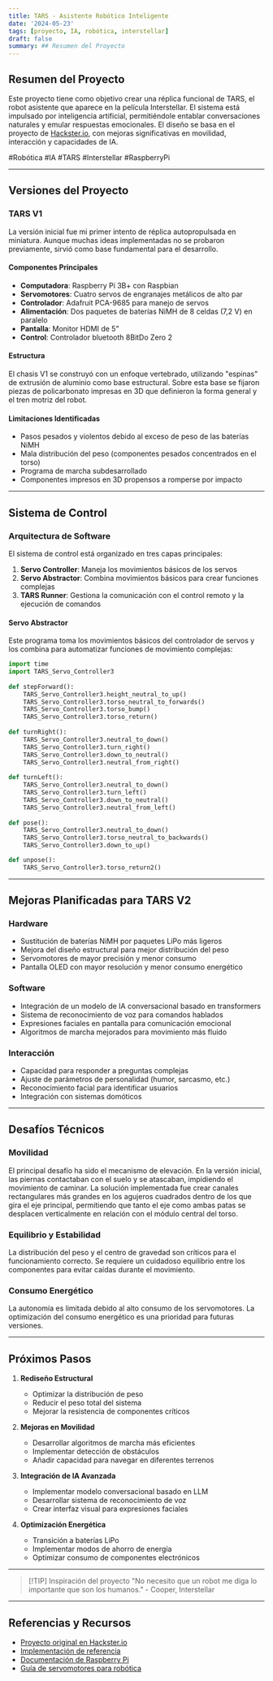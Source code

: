 ```yaml
---
title: TARS - Asistente Robótico Inteligente
date: '2024-05-23'
tags: [proyecto, IA, robótica, interstellar]
draft: false
summary: ## Resumen del Proyecto
---
```


## Resumen del Proyecto

Este proyecto tiene como objetivo crear una réplica funcional de TARS, el robot asistente que aparece en la película Interstellar. El sistema está impulsado por inteligencia artificial, permitiéndole entablar conversaciones naturales y emular respuestas emocionales. El diseño se basa en el proyecto de [Hackster.io](https://www.hackster.io/charlesdiaz/how-to-build-your-own-replica-of-tars-from-interstellar-224833#cad), con mejoras significativas en movilidad, interacción y capacidades de IA.

#Robótica #IA #TARS #Interstellar #RaspberryPi

---

## Versiones del Proyecto

### TARS V1

La versión inicial fue mi primer intento de réplica autopropulsada en miniatura. Aunque muchas ideas implementadas no se probaron previamente, sirvió como base fundamental para el desarrollo.

#### Componentes Principales
- **Computadora**: Raspberry Pi 3B+ con Raspbian
- **Servomotores**: Cuatro servos de engranajes metálicos de alto par
- **Controlador**: Adafruit PCA-9685 para manejo de servos
- **Alimentación**: Dos paquetes de baterías NiMH de 8 celdas (7,2 V) en paralelo
- **Pantalla**: Monitor HDMI de 5"
- **Control**: Controlador bluetooth 8BitDo Zero 2

#### Estructura
El chasis V1 se construyó con un enfoque vertebrado, utilizando "espinas" de extrusión de aluminio como base estructural. Sobre esta base se fijaron piezas de policarbonato impresas en 3D que definieron la forma general y el tren motriz del robot.

#### Limitaciones Identificadas
- Pasos pesados y violentos debido al exceso de peso de las baterías NiMH
- Mala distribución del peso (componentes pesados concentrados en el torso)
- Programa de marcha subdesarrollado
- Componentes impresos en 3D propensos a romperse por impacto

---

## Sistema de Control

### Arquitectura de Software

El sistema de control está organizado en tres capas principales:

1. **Servo Controller**: Maneja los movimientos básicos de los servos
2. **Servo Abstractor**: Combina movimientos básicos para crear funciones complejas
3. **TARS Runner**: Gestiona la comunicación con el control remoto y la ejecución de comandos

#### Servo Abstractor
Este programa toma los movimientos básicos del controlador de servos y los combina para automatizar funciones de movimiento complejas:

```python
import time 
import TARS_Servo_Controller3
    
def stepForward():
    TARS_Servo_Controller3.height_neutral_to_up()
    TARS_Servo_Controller3.torso_neutral_to_forwards()
    TARS_Servo_Controller3.torso_bump()
    TARS_Servo_Controller3.torso_return()
    
def turnRight():
    TARS_Servo_Controller3.neutral_to_down()
    TARS_Servo_Controller3.turn_right()
    TARS_Servo_Controller3.down_to_neutral()
    TARS_Servo_Controller3.neutral_from_right()
    
def turnLeft(): 
    TARS_Servo_Controller3.neutral_to_down()
    TARS_Servo_Controller3.turn_left()
    TARS_Servo_Controller3.down_to_neutral()
    TARS_Servo_Controller3.neutral_from_left()
    
def pose():
    TARS_Servo_Controller3.neutral_to_down()
    TARS_Servo_Controller3.torso_neutral_to_backwards()
    TARS_Servo_Controller3.down_to_up()

def unpose():
    TARS_Servo_Controller3.torso_return2()
```

---

## Mejoras Planificadas para TARS V2

### Hardware
- Sustitución de baterías NiMH por paquetes LiPo más ligeros
- Mejora del diseño estructural para mejor distribución del peso
- Servomotores de mayor precisión y menor consumo
- Pantalla OLED con mayor resolución y menor consumo energético

### Software
- Integración de un modelo de IA conversacional basado en transformers
- Sistema de reconocimiento de voz para comandos hablados
- Expresiones faciales en pantalla para comunicación emocional
- Algoritmos de marcha mejorados para movimiento más fluido

### Interacción
- Capacidad para responder a preguntas complejas
- Ajuste de parámetros de personalidad (humor, sarcasmo, etc.)
- Reconocimiento facial para identificar usuarios
- Integración con sistemas domóticos

---

## Desafíos Técnicos

### Movilidad
El principal desafío ha sido el mecanismo de elevación. En la versión inicial, las piernas contactaban con el suelo y se atascaban, impidiendo el movimiento de caminar. La solución implementada fue crear canales rectangulares más grandes en los agujeros cuadrados dentro de los que gira el eje principal, permitiendo que tanto el eje como ambas patas se desplacen verticalmente en relación con el módulo central del torso.

### Equilibrio y Estabilidad
La distribución del peso y el centro de gravedad son críticos para el funcionamiento correcto. Se requiere un cuidadoso equilibrio entre los componentes para evitar caídas durante el movimiento.

### Consumo Energético
La autonomía es limitada debido al alto consumo de los servomotores. La optimización del consumo energético es una prioridad para futuras versiones.

---

## Próximos Pasos

1. **Rediseño Estructural**
   - Optimizar la distribución de peso
   - Reducir el peso total del sistema
   - Mejorar la resistencia de componentes críticos

2. **Mejoras en Movilidad**
   - Desarrollar algoritmos de marcha más eficientes
   - Implementar detección de obstáculos
   - Añadir capacidad para navegar en diferentes terrenos

3. **Integración de IA Avanzada**
   - Implementar modelo conversacional basado en LLM
   - Desarrollar sistema de reconocimiento de voz
   - Crear interfaz visual para expresiones faciales

4. **Optimización Energética**
   - Transición a baterías LiPo
   - Implementar modos de ahorro de energía
   - Optimizar consumo de componentes electrónicos

---

> [!TIP] Inspiración del proyecto
> "No necesito que un robot me diga lo importante que son los humanos." - Cooper, Interstellar

---

## Referencias y Recursos

- [Proyecto original en Hackster.io](https://www.hackster.io/charlesdiaz/how-to-build-your-own-replica-of-tars-from-interstellar-224833#cad)
- [Implementación de referencia](https://www.instagram.com/reel/DCfSbF2umpf/?igsh=NmtzbThobWt4dDBj)
- [Documentación de Raspberry Pi](https://www.raspberrypi.org/documentation/)
- [Guía de servomotores para robótica](https://learn.adafruit.com/adafruit-16-channel-servo-driver-with-raspberry-pi)